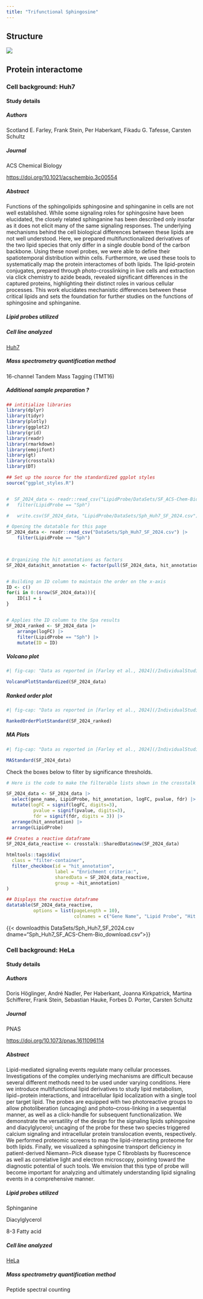 ```yaml
---
title: "Trifunctional Sphingosine"
---
```




## Structure

![](/LipidProbe/Structures/SphingosineStructure.png)

## Protein interactome

### Cell background: Huh7

::: {.callout-note collapse="true"}

#### Study details

##### Authors
Scotland E. Farley, Frank Stein, Per Haberkant, Fikadu G. Tafesse, Carsten Schultz


##### Journal
ACS Chemical Biology

<https://doi.org/10.1021/acschembio.3c00554>{target="_blank"}

##### Abstract

Functions of the sphingolipids sphingosine and sphinganine in cells are not well established. While some signaling roles for sphingosine have been elucidated, the closely related sphinganine has been described only insofar as it does not elicit many of the same signaling responses. The underlying mechanisms behind the cell biological differences between these lipids are not well understood. Here, we prepared multifunctionalized derivatives of the two lipid species that only differ in a single double bond of the carbon backbone. Using these novel probes, we were able to define their spatiotemporal distribution within cells. Furthermore, we used these tools to systematically map the protein interactomes of both lipids. The lipid-protein conjugates, prepared through photo-crosslinking in live cells and extraction via click chemistry to azide beads, revealed significant differences in the captured proteins, highlighting their distinct roles in various cellular processes. This work elucidates mechanistic differences between these critical lipids and sets the foundation for further studies on the functions of sphingosine and sphinganine.

##### Lipid probes utilized

##### Cell line analyzed

[Huh7](https://huh7.com){target="_blank"}

##### Mass spectrometry quantification method

16-channel Tandem Mass Tagging (TMT16)

##### Additional sample preparation <span class="help-symbol" title="e.g. sub-cellular fractionation, depletion, etc.">?</span>
:::


::: {.panel-tabset}

<!-- Data wrangling to make the plots -->

```r
## intitialize libraries
library(dplyr)
library(tidyr)
library(plotly)
library(ggplot2)
library(grid)
library(readr)
library(rmarkdown)
library(emojifont)
library(gt)
library(crosstalk)
library(DT)

## Set up the source for the standardized ggplot styles
source("ggplot_styles.R")


#  SF_2024_data <- readr::read_csv("LipidProbe/DataSets/SF_ACS-Chem-Bio_2024_download.csv") |>
#  	filter(LipidProbe == "Sph")

# 	write.csv(SF_2024_data, "LipidProbe/DataSets/Sph_Huh7_SF_2024.csv")

# Opening the datatable for this page
SF_2024_data <- readr::read_csv("DataSets/Sph_Huh7_SF_2024.csv") |>
	filter(LipidProbe == "Sph")

	

# Organizing the hit annotations as factors
SF_2024_data$hit_annotation <- factor(pull(SF_2024_data, hit_annotation), levels = c("enriched hit", "hit", "enriched candidate", "candidate", "no hit", "NA"), ordered = TRUE)


# Building an ID column to maintain the order on the x-axis
ID <- c()
for(i in 0:(nrow(SF_2024_data))){
	ID[i] = i
}


# Applies the ID column to the Spa results
SF_2024_ranked <- SF_2024_data |>
    arrange(logFC) |>
	filter(LipidProbe == "Sph") |>
	mutate(ID = ID) 

```

##### Volcano plot

:::{.border}
```r
#| fig-cap: "Data as reported in [Farley et al., 2024](/IndividualStudies/SF_2024.qmd). Black proteins are unenriched or depleted in the presence of probe, Purple enriched candidates are defined as proteins with a false discovery rate less than 0.2 and a fold change of at least 1.5-fold, and Orange enriched hits are defined as proteins with a false discovery rate less than 0.05 and a fold change of at least 2-fold in the +UV over the -UV)."

VolcanoPlotStandardized(SF_2024_data)
```
:::

##### Ranked order plot

:::{.border}
```r
#| fig-cap: "Data as reported in [Farley et al., 2024](/IndividualStudies/SF_2024.qmd). Black proteins are unenriched or depleted in the presence of probe, Purple enriched candidates are defined as proteins with a false discovery rate less than 0.2 and a fold change of at least 1.5-fold, and Orange enriched hits are defined as proteins with a false discovery rate less than 0.05 and a fold change of at least 2-fold in the +UV over the -UV)."

RankedOrderPlotStandard(SF_2024_ranked)
```
:::


##### MA Plots

:::{.border}
```r
#| fig-cap: "Data as reported in [Farley et al., 2024](/IndividualStudies/SF_2024.qmd). Black proteins are unenriched or depleted in the presence of probe, Purple enriched candidates are defined as proteins with a false discovery rate less than 0.2 and a fold change of at least 1.5-fold, and Orange enriched hits are defined as proteins with a false discovery rate less than 0.05 and a fold change of at least 2-fold in the +UV over the -UV)."

MAStandard(SF_2024_data)

```
:::
:::


Check the boxes below to filter by significance thresholds.

:::{.border}
```r

# Here is the code to make the filterable lists shown in the crosstalk table below

SF_2024_data <- SF_2024_data |>
  select(gene_name, LipidProbe, hit_annotation, logFC, pvalue, fdr) |>
  mutate(logFC = signif(logFC, digits=3),
          pvalue = signif(pvalue, digits=3),
          fdr = signif(fdr, digits = 3)) |>
  arrange(hit_annotation) |>
  arrange(LipidProbe)

## Creates a reactive dataframe
SF_2024_data_reactive <- crosstalk::SharedData$new(SF_2024_data)

htmltools::tags$div(
  class = "filter-container",
  filter_checkbox(id = "hit_annotation",
                  label = "Enrichment criteria:", 
                  sharedData = SF_2024_data_reactive,
                  group = ~hit_annotation)
)

## Displays the reactive dataframe
datatable(SF_2024_data_reactive, 
          options = list(pageLength = 10),
                         colnames = c("Gene Name", "Lipid Probe", "Hit Annotation", "LogFC", "p value", "FDR"))

```
:::


{{< downloadthis DataSets/Sph_Huh7_SF_2024.csv dname="Sph_Huh7_SF_ACS-Chem-Bio_download.csv">}}


### Cell background: HeLa


::: {.callout-note collapse="true"}

#### Study details

##### Authors

Doris Höglinger, André Nadler,  Per Haberkant, Joanna Kirkpatrick, Martina Schifferer, Frank Stein, Sebastian Hauke, Forbes D. Porter, Carsten Schultz

##### Journal

PNAS

<https://doi.org/10.1073/pnas.1611096114>{target="_blank"}

##### Abstract

Lipid-mediated signaling events regulate many cellular processes. Investigations of the complex underlying mechanisms are difficult because several different methods need to be used under varying conditions. Here we introduce multifunctional lipid derivatives to study lipid metabolism, lipid−protein interactions, and intracellular lipid localization with a single tool per target lipid. The probes are equipped with two photoreactive groups to allow photoliberation (uncaging) and photo–cross-linking in a sequential manner, as well as a click-handle for subsequent functionalization. We demonstrate the versatility of the design for the signaling lipids sphingosine and diacylglycerol; uncaging of the probe for these two species triggered calcium signaling and intracellular protein translocation events, respectively. We performed proteomic screens to map the lipid-interacting proteome for both lipids. Finally, we visualized a sphingosine transport deficiency in patient-derived Niemann−Pick disease type C fibroblasts by fluorescence as well as correlative light and electron microscopy, pointing toward the diagnostic potential of such tools. We envision that this type of probe will become important for analyzing and ultimately understanding lipid signaling events in a comprehensive manner.

##### Lipid probes utilized

Sphinganine

Diacylglycerol

8-3 Fatty acid

##### Cell line analyzed

[HeLa](https://www.atcc.org/products/ccl-2){target="_blank"} 

##### Mass spectrometry quantification method

Peptide spectral counting

:::